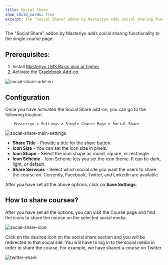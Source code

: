 ```yaml
---
title: Social Share
show_child_cards: true
excerpt: The "Social Share" addon by Masteriyo adds social sharing functionality to the single course page.
---
```


The "Social Share" addon by Masteriyo adds social sharing functionality to the single course page.

## Prerequisites:

1. Install [Masteriyo LMS Basic plan or higher](https://docs.masteriyo.com/getting-started/installation#installing-masteriyo-lms-pro-version)
2. Activate the [Gradebook Add-on](https://docs.masteriyo.com/getting-started/activate-masteriyo-addons)

![social-share-add-on](https://github.com/Masteriyo/masteriyo-docs/assets/75772539/591dcf56-c746-465e-9793-f383113bf5f7)


## Configuration

Once you have activated the Social Share add-on, you can go to the following location.

        Masteriyo > Settings > Single Course Page > Social Share

![social-share-main-settings](https://github.com/Masteriyo/masteriyo-docs/assets/75772539/750404b1-0d2c-440c-9958-7764ac607ab9)

- **Share Title** - Provide a title for the share button.
- **Icon Size** - You can set the icon size in pixels.
- **Icon Shape** - Select the icon shape as round, square, or rectangle.
- **Icon Scheme** - Icon Scheme lets you set the icon theme. It can be dark, light, or default.
- **Share Services** - Select which social site you want the users to share the course on. Currently, Facebook, Twitter, and LinkedIn are available.

After you have set all the above options, click on **Save Settings**.

## How to share courses?

After you have set all the options, you can visit the Course page and find the icons to share the course on the selected social media.

![social-share-icon](https://github.com/Masteriyo/masteriyo-docs/assets/75772539/7172c291-807f-41d3-88bd-6b59e18dc0bf)

Click on the desired icon on the social share section and you will be redirected to that social site. You will have to log in to the social media in order to share the course. For example, we have shared a course on Twitter. 

![twitter-share](https://github.com/Masteriyo/masteriyo-docs/assets/75772539/12bd5f20-e3d7-495e-b0eb-600fff261f62)

